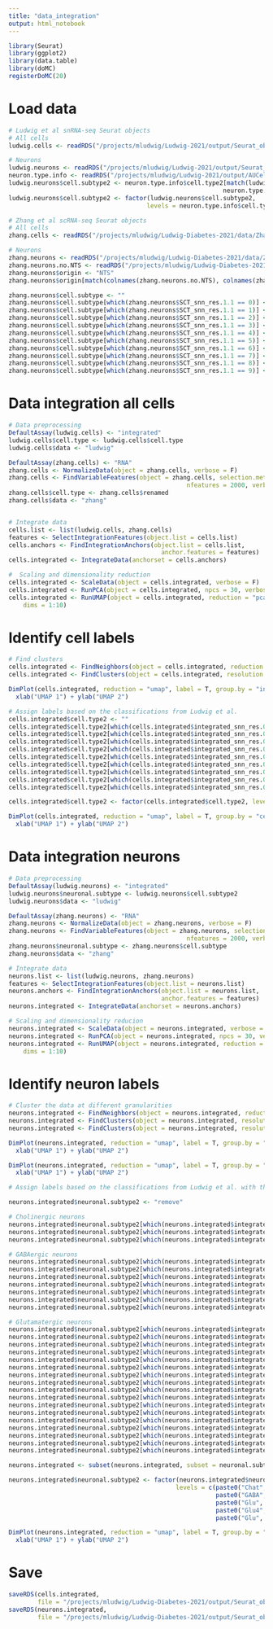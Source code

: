 ```yaml
---
title: "data_integration"
output: html_notebook
---
```


```r
library(Seurat)
library(ggplot2)
library(data.table)
library(doMC)
registerDoMC(20)
```

# Load data
```r
# Ludwig et al snRNA-seq Seurat objects
# All cells
ludwig.cells <- readRDS("/projects/mludwig/Ludwig-2021/output/Seurat_objects/AP_Seurat_obj.rds")

# Neurons 
ludwig.neurons <- readRDS("/projects/mludwig/Ludwig-2021/output/Seurat_objects/neurons_Seurat_obj.rds")
neuron.type.info <- readRDS("/projects/mludwig/Ludwig-2021/output/AUCell/neuron_type_info.rds")
ludwig.neurons$cell.subtype2 <- neuron.type.info$cell.type2[match(ludwig.neurons$cell.subtype,
                                                           neuron.type.info$cell.type)]
ludwig.neurons$cell.subtype2 <- factor(ludwig.neurons$cell.subtype2, 
                                      levels = neuron.type.info$cell.type2)

# Zhang et al scRNA-seq Seurat objects
# All cells
zhang.cells <- readRDS("/projects/mludwig/Ludwig-Diabetes-2021/data/Zhang/AP_Seurat_obj.rds")

# Neurons
zhang.neurons <- readRDS("/projects/mludwig/Ludwig-Diabetes-2021/data/Zhang/AP_neurons_Seurat_obj.rds")
zhang.neurons.no.NTS <- readRDS("/projects/mludwig/Ludwig-Diabetes-2021/data/Zhang/AP_neurons_no_NTS_Seurat_obj.rds")
zhang.neurons$origin <- "NTS"
zhang.neurons$origin[match(colnames(zhang.neurons.no.NTS), colnames(zhang.neurons))] <- zhang.neurons.no.NTS$seurat_clusters

zhang.neurons$cell.subtype <- ""
zhang.neurons$cell.subtype[which(zhang.neurons$SCT_snn_res.1.1 == 0)] <- "5_AP"
zhang.neurons$cell.subtype[which(zhang.neurons$SCT_snn_res.1.1 == 1)] <- "1_AP"
zhang.neurons$cell.subtype[which(zhang.neurons$SCT_snn_res.1.1 == 2)] <- "10_NTS"
zhang.neurons$cell.subtype[which(zhang.neurons$SCT_snn_res.1.1 == 3)] <- "6_AP"
zhang.neurons$cell.subtype[which(zhang.neurons$SCT_snn_res.1.1 == 4)] <- "2_AP"
zhang.neurons$cell.subtype[which(zhang.neurons$SCT_snn_res.1.1 == 5)] <- "8_NTS"
zhang.neurons$cell.subtype[which(zhang.neurons$SCT_snn_res.1.1 == 6)] <- "3_AP"
zhang.neurons$cell.subtype[which(zhang.neurons$SCT_snn_res.1.1 == 7)] <- "7_AP"
zhang.neurons$cell.subtype[which(zhang.neurons$SCT_snn_res.1.1 == 8)] <- "9_NTS"
zhang.neurons$cell.subtype[which(zhang.neurons$SCT_snn_res.1.1 == 9)] <- "4_AP"
```

# Data integration all cells
```r
# Data preprocessing
DefaultAssay(ludwig.cells) <- "integrated"
ludwig.cells$cell.type <- ludwig.cells$cell.type
ludwig.cells$data <- "ludwig"

DefaultAssay(zhang.cells) <- "RNA"
zhang.cells <- NormalizeData(object = zhang.cells, verbose = F)
zhang.cells <- FindVariableFeatures(object = zhang.cells, selection.method = "vst", 
                                                 nfeatures = 2000, verbose = F)
zhang.cells$cell.type <- zhang.cells$renamed
zhang.cells$data <- "zhang"


# Integrate data
cells.list <- list(ludwig.cells, zhang.cells)
features <- SelectIntegrationFeatures(object.list = cells.list)
cells.anchors <- FindIntegrationAnchors(object.list = cells.list,
                                          anchor.features = features)
cells.integrated <- IntegrateData(anchorset = cells.anchors)

#  Scaling and dimensionality reduction
cells.integrated <- ScaleData(object = cells.integrated, verbose = F) 
cells.integrated <- RunPCA(object = cells.integrated, npcs = 30, verbose = F)
cells.integrated <- RunUMAP(object = cells.integrated, reduction = "pca", 
    dims = 1:10)

```

# Identify cell labels
```r
# Find clusters
cells.integrated <- FindNeighbors(object = cells.integrated, reduction = "pca")
cells.integrated <- FindClusters(object = cells.integrated, resolution = 0.1, verbose = F)

DimPlot(cells.integrated, reduction = "umap", label = T, group.by = "integrated_snn_res.0.1") + 
  xlab("UMAP 1") + ylab("UMAP 2")
```

```r
# Assign labels based on the classifications from Ludwig et al.
cells.integrated$cell.type2 <- ""
cells.integrated$cell.type2[which(cells.integrated$integrated_snn_res.0.1 %in% c(0, 2, 3, 5, 6, 7, 8, 9, 16))] <- "Neurons"
cells.integrated$cell.type2[which(cells.integrated$integrated_snn_res.0.1 == 1)] <- "Astrocytes"
cells.integrated$cell.type2[which(cells.integrated$integrated_snn_res.0.1 == 4)] <- "Oligodendrocytes"
cells.integrated$cell.type2[which(cells.integrated$integrated_snn_res.0.1 == 10)] <- "Tanycyte-like cells"
cells.integrated$cell.type2[which(cells.integrated$integrated_snn_res.0.1 == 11)] <- "Ependymal cells"
cells.integrated$cell.type2[which(cells.integrated$integrated_snn_res.0.1 == 12)] <- "OPCs"
cells.integrated$cell.type2[which(cells.integrated$integrated_snn_res.0.1 == 13)] <- "Endothelial cells"
cells.integrated$cell.type2[which(cells.integrated$integrated_snn_res.0.1 == 14)] <- "VLMCs"
cells.integrated$cell.type2[which(cells.integrated$integrated_snn_res.0.1 == 15)] <- "Microglia"

cells.integrated$cell.type2 <- factor(cells.integrated$cell.type2, levels = sort(unique(cells.integrated$cell.type2)))

DimPlot(cells.integrated, reduction = "umap", label = T, group.by = "cell.type2") + 
  xlab("UMAP 1") + ylab("UMAP 2")
```

# Data integration neurons
```r
# Data preprocessing
DefaultAssay(ludwig.neurons) <- "integrated"
ludwig.neurons$neuronal.subtype <- ludwig.neurons$cell.subtype2
ludwig.neurons$data <- "ludwig"

DefaultAssay(zhang.neurons) <- "RNA"
zhang.neurons <- NormalizeData(object = zhang.neurons, verbose = F)
zhang.neurons <- FindVariableFeatures(object = zhang.neurons, selection.method = "vst", 
                                                 nfeatures = 2000, verbose = F)
zhang.neurons$neuronal.subtype <- zhang.neurons$cell.subtype
zhang.neurons$data <- "zhang"

# Integrate data
neurons.list <- list(ludwig.neurons, zhang.neurons)
features <- SelectIntegrationFeatures(object.list = neurons.list)
neurons.anchors <- FindIntegrationAnchors(object.list = neurons.list,
                                          anchor.features = features)
neurons.integrated <- IntegrateData(anchorset = neurons.anchors)

# Scaling and dimensionality reducion
neurons.integrated <- ScaleData(object = neurons.integrated, verbose = F) 
neurons.integrated <- RunPCA(object = neurons.integrated, npcs = 30, verbose = F)
neurons.integrated <- RunUMAP(object = neurons.integrated, reduction = "pca", 
    dims = 1:10)
```

# Identify neuron labels
```r
# Cluster the data at different granularities
neurons.integrated <- FindNeighbors(object = neurons.integrated, reduction = "pca")
neurons.integrated <- FindClusters(object = neurons.integrated, resolution = 0.1, verbose = F)
neurons.integrated <- FindClusters(object = neurons.integrated, resolution = 1, verbose = F)

DimPlot(neurons.integrated, reduction = "umap", label = T, group.by = "integrated_snn_res.0.1") + 
  xlab("UMAP 1") + ylab("UMAP 2")
```

```r
DimPlot(neurons.integrated, reduction = "umap", label = T, group.by = "integrated_snn_res.1") + 
  xlab("UMAP 1") + ylab("UMAP 2")
```

```r
# Assign labels based on the classifications from Ludwig et al. with the exception that the Glu4 population is split into three subpopulations

neurons.integrated$neuronal.subtype2 <- "remove"

# Cholinergic neurons
neurons.integrated$neuronal.subtype2[which(neurons.integrated$integrated_snn_res.1 %in% c(6, 26))] <- "Chat1"
neurons.integrated$neuronal.subtype2[which(neurons.integrated$integrated_snn_res.0.1 == 8)] <- "Chat2"
neurons.integrated$neuronal.subtype2[which(neurons.integrated$integrated_snn_res.1 %in% c(11, 33))] <- "Chat3"

# GABAergic neurons
neurons.integrated$neuronal.subtype2[which(neurons.integrated$integrated_snn_res.1 %in% c(0, 4, 27, 38))] <- "GABA1"
neurons.integrated$neuronal.subtype2[which(neurons.integrated$integrated_snn_res.0.1 == 5)] <- "GABA2"
neurons.integrated$neuronal.subtype2[which(neurons.integrated$integrated_snn_res.1 %in% c(3, 14))] <- "GABA3"
neurons.integrated$neuronal.subtype2[which(neurons.integrated$integrated_snn_res.1 == 5)] <- "GABA4"
neurons.integrated$neuronal.subtype2[which(neurons.integrated$integrated_snn_res.1 %in% c(8,15))] <- "GABA5"
neurons.integrated$neuronal.subtype2[which(neurons.integrated$integrated_snn_res.1 == 25)] <- "GABA6"
neurons.integrated$neuronal.subtype2[which(neurons.integrated$integrated_snn_res.1 == 37)] <- "GABA7"

# Glutamatergic neurons
neurons.integrated$neuronal.subtype2[which(neurons.integrated$integrated_snn_res.1 %in% c(10, 17, 30))] <- "Glu1"
neurons.integrated$neuronal.subtype2[which(neurons.integrated$integrated_snn_res.1 %in% c(9, 19))] <- "Glu2"
neurons.integrated$neuronal.subtype2[which(neurons.integrated$integrated_snn_res.1 %in% c(22, 23))] <- "Glu3"
neurons.integrated$neuronal.subtype2[which(neurons.integrated$integrated_snn_res.1 == 16)] <- "Glu4a"
neurons.integrated$neuronal.subtype2[which(neurons.integrated$integrated_snn_res.1 == 28)] <- "Glu4b"
neurons.integrated$neuronal.subtype2[which(neurons.integrated$integrated_snn_res.1 == 31)] <- "Glu4c"
neurons.integrated$neuronal.subtype2[which(neurons.integrated$integrated_snn_res.0.1 == 9)] <- "Glu5"
neurons.integrated$neuronal.subtype2[which(neurons.integrated$integrated_snn_res.1 %in% c(24, 29))] <- "Glu6"
neurons.integrated$neuronal.subtype2[which(neurons.integrated$integrated_snn_res.1 == 12)] <- "Glu7"
neurons.integrated$neuronal.subtype2[which(neurons.integrated$integrated_snn_res.1 == 18)] <- "Glu8"
neurons.integrated$neuronal.subtype2[which(neurons.integrated$integrated_snn_res.1 == 21)] <- "Glu9"
neurons.integrated$neuronal.subtype2[which(neurons.integrated$integrated_snn_res.1 == 20)] <- "Glu10"
neurons.integrated$neuronal.subtype2[which(neurons.integrated$integrated_snn_res.1 == 32)] <- "Glu11"
neurons.integrated$neuronal.subtype2[which(neurons.integrated$integrated_snn_res.0.1 == 10)] <- "Glu12"
neurons.integrated$neuronal.subtype2[which(neurons.integrated$integrated_snn_res.1 == 35)] <- "Glu13"
neurons.integrated$neuronal.subtype2[which(neurons.integrated$integrated_snn_res.1 == 36)] <- "Glu14"
neurons.integrated$neuronal.subtype2[which(neurons.integrated$integrated_snn_res.1 == 39)] <- "Glu15"

neurons.integrated <- subset(neurons.integrated, subset = neuronal.subtype2 == "remove", invert = T)

neurons.integrated$neuronal.subtype2 <- factor(neurons.integrated$neuronal.subtype2, 
                                              levels = c(paste0("Chat", 1:3),
                                                         paste0("GABA", 1:7),
                                                         paste0("Glu", 1:3),
                                                         paste0("Glu4", c("a","b","c")),
                                                         paste0("Glu", 5:15)))

DimPlot(neurons.integrated, reduction = "umap", label = T, group.by = "neuronal.subtype2") + 
  xlab("UMAP 1") + ylab("UMAP 2")
```

# Save
```r
saveRDS(cells.integrated, 
        file = "/projects/mludwig/Ludwig-Diabetes-2021/output/Seurat_objs/cells_integrated_Seurat_obj.rds")
saveRDS(neurons.integrated, 
        file = "/projects/mludwig/Ludwig-Diabetes-2021/output/Seurat_objs/neurons_integrated_Seurat_obj.rds")
```
